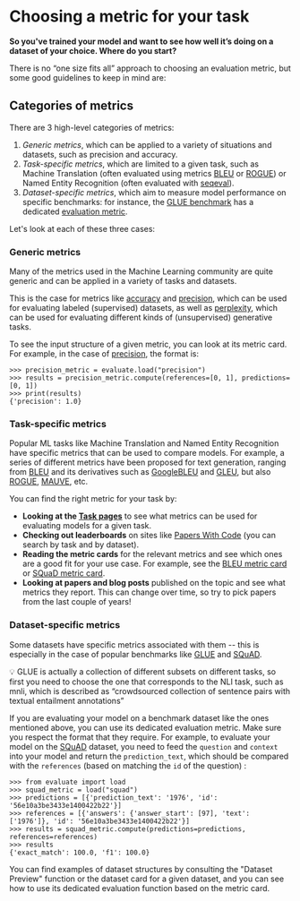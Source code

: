 # Choosing a metric for your task

**So you've trained your model and want to see how well it’s doing on a dataset of your choice. Where do you start?**

There is no “one size fits all” approach to choosing an evaluation metric, but some good guidelines to keep in mind are:

## Categories of metrics

There are 3 high-level categories of metrics:

1. *Generic metrics*, which can be applied to a variety of situations and datasets, such as precision and accuracy.
2. *Task-specific metrics*, which are limited to a given task, such as Machine Translation (often evaluated using metrics [BLEU](https://huggingface.co/metrics/bleu) or [ROGUE](https://huggingface.co/metrics/rogue)) or Named Entity Recognition (often evaluated with [seqeval](https://huggingface.co/metrics/seqeval)).
3. *Dataset-specific metrics*, which aim to measure model performance on specific benchmarks: for instance, the [GLUE benchmark](https://huggingface.co/datasets/glue) has a dedicated [evaluation metric](https://huggingface.co/metrics/glue).

Let's look at each of these three cases:

### Generic metrics

Many of the metrics used in the Machine Learning community are quite generic and can be applied in a variety of tasks and datasets.

This is the case for metrics like [accuracy](https://huggingface.co/metrics/accuracy) and [precision](https://huggingface.co/metrics/precision), which can be used for evaluating labeled (supervised) datasets, as well as [perplexity](https://huggingface.co/metrics/perplexity), which can be used for evaluating different kinds of (unsupervised) generative tasks.

To see the input structure of a given metric, you can look at its metric card. For example, in the case of [precision](https://huggingface.co/metrics/precision), the format is:
```
>>> precision_metric = evaluate.load("precision")
>>> results = precision_metric.compute(references=[0, 1], predictions=[0, 1])
>>> print(results)
{'precision': 1.0}
```

### Task-specific metrics

Popular ML tasks like Machine Translation and Named Entity Recognition have specific metrics that can be used to compare models. For example, a series of different metrics have been proposed for text generation, ranging from [BLEU](https://huggingface.co/metrics/bleu) and its derivatives such as [GoogleBLEU](https://huggingface.co/metrics/google_bleu) and [GLEU](https://huggingface.co/metrics/gleu), but also [ROGUE](https://huggingface.co/metrics/rogue), [MAUVE](https://huggingface.co/metrics/mauve), etc.

You can find the right metric for your task by:

- **Looking at the [Task pages](https://huggingface.co/tasks)** to see what metrics can be used for evaluating models for a given task.
- **Checking out leaderboards** on sites like [Papers With Code](https://paperswithcode.com/) (you can search by task and by dataset).
-  **Reading the metric cards** for the relevant metrics and see which ones are a good fit for your use case. For example, see the [BLEU metric card](https://github.com/huggingface/evaluate/tree/main/metrics/bleu) or [SQuaD metric card](https://github.com/huggingface/evaluate/tree/main/metrics/squad).
- **Looking at papers and blog posts** published on the topic and see what metrics they report. This can change over time, so try to pick papers from the last couple of years!

### Dataset-specific metrics

Some datasets have specific metrics associated with them -- this is especially in the case of popular benchmarks like [GLUE](https://huggingface.co/metrics/glue) and [SQuAD](https://huggingface.co/metrics/squad).

<Tip warning={true}>
💡
GLUE is actually a collection of different subsets on different tasks, so first you need to choose the one that corresponds to the NLI task, such as mnli, which is described as “crowdsourced collection of sentence pairs with textual entailment annotations”
</Tip>


If you are evaluating your model on a benchmark dataset like the ones mentioned above, you can use its dedicated evaluation metric. Make sure you respect the format that they require. For example, to evaluate your model on the [SQuAD](https://huggingface.co/datasets/squad) dataset, you need to feed the `question` and `context` into your model and return the `prediction_text`, which should be compared with the `references` (based on matching the `id` of the question) :

```
>>> from evaluate import load
>>> squad_metric = load("squad")
>>> predictions = [{'prediction_text': '1976', 'id': '56e10a3be3433e1400422b22'}]
>>> references = [{'answers': {'answer_start': [97], 'text': ['1976']}, 'id': '56e10a3be3433e1400422b22'}]
>>> results = squad_metric.compute(predictions=predictions, references=references)
>>> results
{'exact_match': 100.0, 'f1': 100.0}
```

You can find examples of dataset structures by consulting the "Dataset Preview" function or the dataset card for a given dataset, and you can see how to use its dedicated evaluation function based on the metric card.

